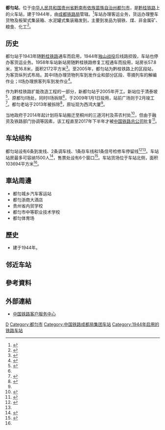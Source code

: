 {{Infobox China railway station
|车站名称 = 都匀站
|图片 = K812 at Duyun Station.jpg
|图片介绍= [[K811/814、K813/812次列车|K812次列车]]停靠在都匀站
|车站拼音 = Duyun
|英文名称 = Duyun Railway Station
|车站代码 = 
|电报码 = RYW
|拼音码 = DYU
|车站位置 = [[贵州省|贵州省]][[黔南布依族苗族自治州|黔南布依族苗族自治州]][[都匀市|都匀市]][[小围寨街道|小围寨街道]]清泰坡剑江南路 
|坐标= {{Coord|26.235459|N|107.511189|E|format=dms|display=inline,title|type:railwaystation_region:CN}}
|归属 = [[成都铁路局|成都铁路局]]
|线路 = [[黔桂铁路|黔桂铁路]]
|车站等级 = [[三等站_(中铁)|三等站]]
|月台数目 = 3
|站台面 = 
|股道数目 =   
}}
'''都匀站'''，位于[[中华人民共和国|中华人民共和国]][[贵州省|贵州省]][[黔南布依族苗族自治州|黔南布依族苗族自治州]][[都匀市|都匀市]]，是[[黔桂铁路|黔桂铁路]]上的火车站，建于1944年，由[[成都铁路局|成都铁路局]]管辖。<ref>{{Cite web |url=http://search.huochepiao.com/huochezhan/jieshao/2395.htm |title=都匀火车站介绍 |accessdate=2018-02-05 |archive-date=2018-02-06 |archive-url=https://web.archive.org/web/20180206131529/http://search.huochepiao.com/huochezhan/jieshao/2395.htm |dead-url=no }}</ref>车站办理客运业务，货运办理整车货物及板架式集装箱、水泥罐式集装箱发到，主要到发品为钢铁、煤、非金属矿、粮食、化工<ref name="95306info">{{cite web|url=http://hyfw.95306.cn/hyinfo/action/FwcszsAction_index?type=1|title=营业站服务信息查询|publisher=中国铁路95306网|accessdate=2020-07-18|archive-date=2018-09-14|archive-url=https://web.archive.org/web/20180914133603/http://hyfw.95306.cn/hyinfo/action/FwcszsAction_index?type=1|dead-url=no}}</ref>。

==历史==
都匀站于1943年随[[黔桂铁路|黔桂铁路]]通车而启用，1944年[[独山战役|独山战役]]后线路损毁，车站也停办客货运业务。1958年车站新站房随黔桂铁路修复工程通车而投用，站房长57.8米，宽16.8米，面积2172平方米<Ref name="ild">
{{cite news|title=贵州都匀老火车站消失在城市发展的进程中（图）|url=http://www.guizhoulanglaile.com/news_show.asp?id=1604|work=贵阳日报|publisher=贵州智能科技在线|accessdate=2020-07-18|archive-date=2020-07-18|archive-url=https://web.archive.org/web/20200718011743/http://www.guizhoulanglaile.com/news_show.asp?id=1604|dead-url=no}}
</ref>。至2005年，都匀站为黔桂铁路上的区段站，为客货纵列式布局。其中Ⅰ场办理货物列车到发作业和部分区段、零摘列车的解编作业；Ⅱ场办理旅客列车到发作业<ref name="lo">{{cite journal|author=杨利华|title=新建贵广铁路引入都匀地区方案研究|work=铁道运输与经济|year=2009|doi=10.3969/j.issn.1003-1421.2009.05.008}}</ref>。

作为黔桂铁路扩能改造工程的一部分，新都匀站于2005年开工。新站位于清泰坡<ref>{{Cite news|title=都匀 开建新火车站|url=http://news.sina.com.cn/o/2005-10-31/08297314352s.shtml|publisher=新浪网|work=贵州都市报|date=2005-10-31|accessdate=2020-07-18|archive-date=2020-07-19|archive-url=https://web.archive.org/web/20200719215437/http://news.sina.com.cn/o/2005-10-31/08297314352s.shtml|dead-url=no}}</ref>、原都匀Ⅰ场处，同时Ⅱ场拆除<ref name="lo"/>，于2009年1月1日投用，站前广场则于2月竣工<Ref>
{{cite news|title=都匀新火车站广场春节投用|url=http://news.sina.com.cn/o/2010-02-08/085817064038s.shtml|work=贵州都市网|publisher=新浪网|date=2010-02-08|accessdate=2020-07-18|archive-date=2020-07-18|archive-url=https://web.archive.org/web/20200718012455/http://news.sina.com.cn/o/2010-02-08/085817064038s.shtml|dead-url=no}}
</ref>。都匀老站于2013年被拆除<ref>{{cite news|title=有着近70年历史的都匀火车站即将消失|url=http://news.gzdsw.com/gz/2013/0311/19415.html|publisher=都匀都市网|date=2013-03-11|accessdate=2020-07-18|archive-date=2020-07-18|archive-url=https://web.archive.org/web/20200718054958/http://news.gzdsw.com/gz/2013/0311/19415.html|dead-url=no}}</ref>，原址现为西鸿大厦<Ref name="ild"/>。

当地政府于2014年起计划将车站搬迁至桐州的三道河村及茶农村处<ref>{{cite news|title=都匀升级城市路网基础设施 目标：3年告别“堵城”|url=http://www.gywb.cn/content/2015-06/05/content_3203728.htm|work=贵州都市报|publisher=贵阳网|date=2015-06-05|accessdate=2020-07-18|archive-date=2020-07-18|archive-url=https://web.archive.org/web/20200718042814/http://www.gywb.cn/content/2015-06/05/content_3203728.htm|dead-url=no}}</ref>，但由于融资及铁路部门协调等因素，该工程直至2017年下半年才被[[中国铁路总公司|中国铁路总公司]]批复<Ref>
{{cite news|title=都匀火车站搬至桐州 工期2.5年|url=http://www.qnz.com.cn/wap/healthshow-36698.shtml|publisher=黔南热线|date=2017-11-16|accessdate=2020-07-18|archive-date=2020-07-18|archive-url=https://web.archive.org/web/20200718014931/http://www.qnz.com.cn/wap/healthshow-36698.shtml|dead-url=no}}
</ref>。

==车站结构==
都匀站设有6条到发线、2条调车线、1条存车线和1条信号检修车停留线<ref>{{cite article|title=黔桂线扩能改造前后车站变化情况简介|year=2011}}</ref><ref name="lo"/>。车站站房最多可容纳1500人<Ref>
{{cite news|title=都匀新火车站年底投用|url=http://news.sina.com.cn/o/2008-11-17/084814741322s.shtml|work=贵州都市报|publisher=新浪网|date=2008-11-17|accessdate=2020-07-18|archive-date=2020-07-18|archive-url=https://web.archive.org/web/20200718014928/http://news.sina.com.cn/o/2008-11-17/084814741322s.shtml|dead-url=no}}
</ref>，售票处设有6个窗口<ref>{{cite news|title=都匀火车站售票厅 ６个窗口只开２个【附图】|url=http://www.ce.cn/cysc/jtys/tielu/201008/17/t20100817_20479277.shtml|work=金黔在线|publisher=中国经济网|date=2020-08-17|accessdate=2020-07-18|archive-date=2020-07-18|archive-url=https://web.archive.org/web/20200718041106/http://www.ce.cn/cysc/jtys/tielu/201008/17/t20100817_20479277.shtml|dead-url=no}}</ref>。车站货场位于车站北侧，面积103694平方米<ref name="95306info"/>。
==車站周邊==
* 都匀城乡汽车客运站
* 都匀浙商大酒店
* 贵州省内贸学校
* 都匀市中等职业技术学校
* 都匀体育场

==歷史==
* 建于1944年。
==邻近车站==
{{start rail box|[[中国铁路|中国铁路]]}}
{{s-inop|[[绿荫湖站|绿荫湖站]]}}
{{s-line|[[黔桂铁路|黔桂铁路]]}}
{{s-inop|[[下寨站|下寨站]]}}
{{s-end}}
==參考資料==
{{reflist}}
==外部連結==
* [http://www.12306.cn/mormhweb/ 中国铁路客户服务中心] {{Wayback|url=http://www.12306.cn/mormhweb/ |date=20180205163941 }}
{{黔桂铁路}}
{{贵州省铁路}}
[[Category:黔南州铁路车站|D]]
[[Category:都匀市|Category:都匀市]]
[[Category:中国铁路成都局集团车站|Category:中国铁路成都局集团车站]]
[[Category:1944年启用的铁路车站|Category:1944年启用的铁路车站]]